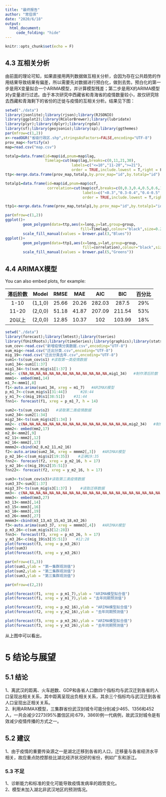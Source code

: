 ```yaml
---
title: "最终报告"
author: "常佳琪"
date: "2020/6/18"
output: 
  html_document:
     code_folding: "hide"
---
```


```r
knitr::opts_chunk$set(echo = F)
```

## 4.3 互相关分析

由前面的理论可知，如果直接用两列数据做互相关分析，会因为存在公共趋势的作用结果导致结果有偏差，所以需要先对数据进行预白化，做到去势。预白化的第一步是用X变量拟合一个ARIMA模型，并计算模型残差；第二步是用X的ARIMA模型对y变量进行过滤。由于本次研究中西藏省和青海省的疫情数量较小，故仅研究除去西藏和青海剩下的省份的迁徙与疫情的互相关分析。结果见下图：

```r
setwd("./data")
library(jsonlite);library(rjson);library(RJSONIO)
library(ggplot2);library(RColorBrewer);library(lubridate)
library(plyr);library(dplyr);library(rgdal)
library(sf);library(geojsonio);library(sp);library(ggthemes)
par(mfrow=c(1,2))
x<-readOGR("省级行政区.shp",stringsAsFactors=FALSE,encoding="UTF-8")
prov_map<-fortify(x)
map=read.csv("map.csv")

totalp=data.frame(id=map$id,pnum=map$lag,
                  Timelag=cut(map$lag,breaks=c(0,11,21,30),
                              labels=c("<=10","11-20",">=21"),
                              order = TRUE,include.lowest = T,right = F))
ttp<-merge.data.frame(prov_map,totalp,by.prov_map="id",by.totalp="id")
```



```r
totalp1=data.frame(id=map$id,pnum=map$ccf,
                   correlation=cut(map$ccf,breaks=c(0,0.3,0.4,0.5,0.6,1),
                                   labels=c("<0.3","0.3-0.4","0.4-0.5","0.5-0.6",">=0.6"),
                                   order = TRUE,include.lowest = T,right = F))

ttp1<-merge.data.frame(prov_map,totalp1,by.prov_map="id",by.totalp1="id")
```

```r
par(mfrow=c(1,2))
ggplot()+
        geom_polygon(data=ttp,aes(x=long,y=lat,group=group,
                                  fill=Timelag),colour="black",size=0.25)+
        scale_fill_manual(values = brewer.pal(3,"Blues"))
ggplot()+
        geom_polygon(data=ttp1,aes(x=long,y=lat,group=group,
                                   fill=correlation),colour="black",size=0.25)+
        scale_fill_manual(values = brewer.pal(5,"Greens"))
```

## 4.4 ARIMAX模型

You can also embed plots, for example:

|滞后阶数 | Model  |  RMSE  |  MAE   |  AIC  |  BIC  |百分比|
|:-------:|:------:|:------:|:------:|:-----:|:-----:|:-----:|
|  1-10   | (1,1,0)|25.66   | 20.26  |282.03 |287.5  |29%|
|  11-20  | (2,0,0)|51.18   | 41.87  |207.09 |211.54  |53%|
|  20以上 | (2,0,0)|12.85   | 10.37  |102 |103.99  |18%|

```r
setwd("./data")
library(forecast);library(lmtest);library(tseries)
library(fUnitRoots);library(timeSeries);library(graphics);library(stats)
sum_cov<-read.csv("新增疫情分类数据.csv",encoding="UTF-8")
sum_mig<-read.csv("迁出分类.csv",encoding="UTF-8")
mig_19<-read.csv("迁出分类去年.csv",encoding="UTF-8")
sum1<-ts(sum_cov$s1) #读取第一类疫情数据
sum1_34<-sum1[1:37]
mig1_34<-ts(sum_mig$s1[1:37] )
mm1<- c(NA,NA,NA,NA,NA,NA,NA,NA,NA,NA,NA,NA,NA,mig1_34)   #制作滞后阶数
mmm1<- embed(mm1,14)
m1_7<-mmm1[,8]
f1<-auto.arima(sum1_34, xreg = m1_7)   #ARIMAX模型
p_m1_7<-c(sum_mig$s1[31:44])      #28:44
y_m1_7<-c(mig_19$s1[38:51])    #31:44
fnn1<- forecast(f1, xreg = p_m1_7, h = 14)

sum2<-ts(sum_cov$s2)   #读取第二类疫情数据
sum2_34<-sum2[1:34]
mig2_34<-ts(sum_mig$s2[1:34] )    
mm2<- c(NA,NA,NA,NA,NA,NA,NA,NA,NA,NA,NA,NA,NA,NA,NA,NA,mig2_34)   #制作滞后阶数
mmm2<- embed(mm2,17)
m2_8<-mmm2[,9]
m2_11<-mmm2[,12]
m2_16<-mmm2[,17]
mmmm2<-cbind(m2_8,m2_11,m2_16)
f2<-auto.arima(sum2_34, xreg = mmmm2[,3])   #ARIMAX模型
p_m2_16<-c(sum_mig$s2[19:35])    #正确19:35
fnn2<- forecast(f2, xreg = p_m2_16, h = 17)
y_m2_16<-c(mig_19$s2[35:51])
fnn22<- forecast(f2, xreg = y_m2_16, h = 17)

sum3<-ts(sum_cov$s3)#读取第三类疫情数据
sum3_37<-sum3[1:37]
mig3_37<-ts(sum_mig$s3[1:37] )    #读取迁移数据
mm3<- c(NA,NA,NA,NA,NA,NA,NA,NA,NA,NA,NA,NA,NA,NA,NA,NA,NA,NA,NA,NA,NA,NA,NA,NA,NA,NA,mig3_37)   #制作滞后阶数
mmm3<- embed(mm3,27)
m3_13<-mmm3[,14]
m3_15<-mmm3[,16]
m3_18<-mmm3[,19]
m3_26<-mmm3[,27]
mmmm3<-cbind(m3_13,m3_15,m3_18,m3_26)
f3<-auto.arima(sum3_37, xreg = mmmm3[,4])   #ARIMAX模型
p_m3_26<-c(sum_mig$s3[12:28])
fnn3<- forecast(f3, xreg = p_m3_26, h = 17)
y_m3_26<-c(mig_19$s3[35:51])    #12:28
plot(forecast(f3, xreg = p_m3_26))
plot(sum3)
plot(forecast(f3, xreg = y_m3_26))
```

```r
par(mfrow=c(1,3))
plot(sum1,ylab = "第一集群观测值")
plot(sum2,ylab = "第二集群观测值")
plot(sum3,ylab = "第三集群观测值")
```

```r
par(mfrow=c(2,2))

plot(forecast(f1, xreg = p_m1_7),ylab = "ARIMA模型拟合值")
plot(forecast(f1, xreg = y_m1_7),ylab = "去年同期预测值")

plot(forecast(f2, xreg = p_m2_16),ylab = "ARIMA模型拟合值")
plot(forecast(f2, xreg = y_m2_16),ylab = "去年同期预测值")

plot(forecast(f3, xreg = p_m3_26),ylab = "ARIMA模型拟合值")
plot(forecast(f3, xreg = y_m3_26),ylab = "去年同期预测值")
```
从上图中可以看出，


# 5 结论与展望
## 5.1 结论
1、离武汉的距离、火车趟数、GDP和各省人口数四个指标均与武汉迁到各省的人口呈现出相关关系，其中距离呈现出负相关关系，其余三个指标均与武汉迁到各省人口呈现出正相关关系。  
2、利用ARIMAX模型，三集群省份武汉封城令可能分别减少465、1356和452人，一共会减少2273(95%置信区间:679，3869)例一代病例，故武汉封城令是有效减少疫情传播的方式之一。


## 5.2 建议
1、由于疫情的重要传染源之一是湖北迁移到各省的人口，迁移量与各省经济水平相关，故应重点防控那些比湖北经济状况好的省份，例如广东和浙江。  

### 5.3 不足
1、诊断能力和标准的变化可能导致疫情发病率的趋势变化。  
2、模型未加入湖北非武汉地区的预测情况。
